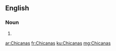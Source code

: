 ==English==

===Noun===
{{head|en|noun plural form}}

# {{plural of|Chicana|lang=en}}

[[ar:Chicanas]]
[[fr:Chicanas]]
[[ku:Chicanas]]
[[mg:Chicanas]]